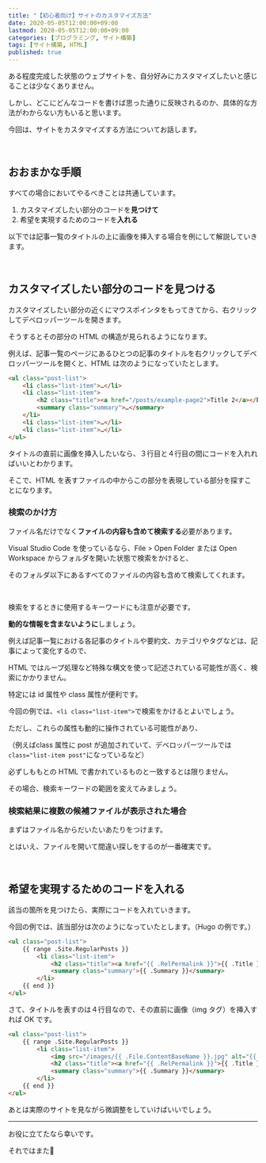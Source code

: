 ```yaml
---
title: "【初心者向け】サイトのカスタマイズ方法"
date: 2020-05-05T12:00:00+09:00
lastmod: 2020-05-05T12:00:00+09:00
categories: [プログラミング, サイト構築]
tags: [サイト構築, HTML]
published: true
---
```


ある程度完成した状態のウェブサイトを、自分好みにカスタマイズしたいと感じることは少なくありません。

しかし、どこにどんなコードを書けば思った通りに反映されるのか、具体的な方法がわからない方もいると思います。

今回は、サイトをカスタマイズする方法についてお話します。

<!--more-->

<br/>

## おおまかな手順

すべての場合においてやるべきことは共通しています。

1. カスタマイズしたい部分のコードを**見つけて**
1. 希望を実現するためのコードを**入れる**

以下では記事一覧のタイトルの上に画像を挿入する場合を例にして解説していきます。

<br/>

## カスタマイズしたい部分のコードを見つける

カスタマイズしたい部分の近くにマウスポインタをもってきてから、右クリックしてデベロッパーツールを開きます。

そうするとその部分の HTML の構造が見られるようになります。

例えば、記事一覧のページにあるひとつの記事のタイトルを右クリックしてデベロッパーツールを開くと、HTML は次のようになっていたとします。

```html hl_lines=4
<ul class="post-list">
    <li class="list-item">…</li>
    <li class="list-item">
        <h2 class="title"><a href="/posts/example-page2">Title 2</a></h2>
        <summary class="summary">…</summary>
    </li>
    <li class="list-item">…</li>
    <li class="list-item">…</li>
</ul>
```

タイトルの直前に画像を挿入したいなら、３行目と４行目の間にコードを入れればいいとわかります。

そこで、HTML を表すファイルの中からこの部分を表現している部分を探すことになります。

### 検索のかけ方

ファイル名だけでなく**ファイルの内容も含めて検索する**必要があります。

Visual Studio Code を使っているなら、File > Open Folder または Open Workspace からフォルダを開いた状態で検索をかけると、

そのフォルダ以下にあるすべてのファイルの内容も含めて検索してくれます。

<br/>

検索をするときに使用するキーワードにも注意が必要です。

**動的な情報を含まないように**しましょう。

例えば記事一覧における各記事のタイトルや要約文、カテゴリやタグなどは、記事によって変化するので、

HTML ではループ処理など特殊な構文を使って記述されている可能性が高く、検索にかかりません。

特定には id 属性や class 属性が便利です。

今回の例では、`<li class="list-item">`で検索をかけるとよいでしょう。

ただし、これらの属性も動的に操作されている可能性があり、

（例えばclass 属性に post が追加されていて、デベロッパーツールでは`class="list-item post"`になっているなど）

必ずしももとの HTML で書かれているものと一致するとは限りません。

その場合、検索キーワードの範囲を変えてみましょう。

### 検索結果に複数の候補ファイルが表示された場合

まずはファイル名からだいたいあたりをつけます。

とはいえ、ファイルを開いて間違い探しをするのが一番確実です。

<br/>

## 希望を実現するためのコードを入れる

該当の箇所を見つけたら、実際にコードを入れていきます。

今回の例では、該当部分は次のようになっていたとします。（Hugo の例です。）

```html hl_lines=3
<ul class="post-list">
    {{ range .Site.RegularPosts }}
        <li class="list-item">
            <h2 class="title"><a href="{{ .RelPermalink }}">{{ .Title }}</a></h2>
            <summary class="summary">{{ .Summary }}</summary>
        </li>
    {{ end }}
</ul>
```

さて、タイトルを表すのは４行目なので、その直前に画像（img タグ）を挿入すれば OK です。

```html hl_lines=4
<ul class="post-list">
    {{ range .Site.RegularPosts }}
        <li class="list-item">
            <img src="/images/{{ .File.ContentBaseName }}.jpg" alt="{{ .Title }}">
            <h2 class="title"><a href="{{ .RelPermalink }}">{{ .Title }}</a></h2>
            <summary class="summary">{{ .Summary }}</summary>
        </li>
    {{ end }}
</ul>
```

あとは実際のサイトを見ながら微調整をしていけばいいでしょう。

<relpos link="programming-kiso" />

---

お役に立てたなら幸いです。

それではまた👋
